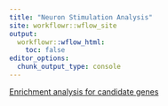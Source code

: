 ```yaml
---
title: "Neuron Stimulation Analysis"
site: workflowr::wflow_site
output:
  workflowr::wflow_html:
    toc: false
editor_options:
  chunk_output_type: console
---
```



[Enrichment analysis for candidate genes](https://xsun1229.github.io/neuron_stimulation/enrichment.html)
